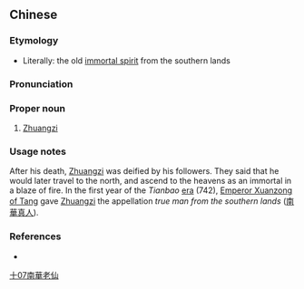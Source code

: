 {{also|南华老仙}}
==Chinese==
{{zh-forms|s=南华老仙}}

===Etymology===
* Literally: the old [[w:Xian (Daoist immortal)|immortal spirit]] from the southern lands

===Pronunciation===
{{zh-pron
|m=Nán Huá lǎo xiān
|cat=pn
}}

===Proper noun===
{{zh-proper noun}}

# {{lb|zh|archaic}} [[w:Zhuangzi|Zhuangzi]]

===Usage notes===
After his death, [[w:Zhuangzi|Zhuangzi]] was deified by his followers. They said that he would later travel to the north, and ascend to the heavens as an immortal in a blaze of fire. In the first year of the ''Tianbao'' [[w:Chinese era name|era]] (742), [[w:Emperor Xuanzong of Tang|Emperor Xuanzong of Tang]] gave [[w:Zhuangzi|Zhuangzi]] the appellation ''true man from the southern lands'' ([[南華真人]]).

===References===
* {{cite-book
|last=Luo
|first=Guanzhong
|authorlink=w:Luo Guanzhong
|coauthors=
|year=2006
|title=Annotated [[s:Romance of the Three Kingdoms/Chapter 1#4|Romance of the Three Kingdoms/Chapter 1]], page 10, note 24
|language=Mandarin
|publisher=
|location=
|isbn=957911305X
}}

[[Category:zh:People in Romance of the Three Kingdoms|十07南華老仙]]